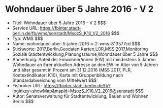 # Wohndauer über 5 Jahre 2016 - V 2
- Titel: Wohndauer über 5 Jahre 2016 - V 2 $$$
- Service URL: https://fbinter.stadt-berlin.de/fb/wms/senstadt/MsozS_K10_V2_2016 $$$
- Typ: WMS $$$
- Name: wohndauer-uber-5-jahre-2016-v-2-wms-813577cd $$$
- Stichworte: 2017,Berlin,Geodaten,Karten,LOR,MSS 2017,Monitoring Soziale Stadtentwicklung,Planungsräume,Wohndauer über 5 Jahre $$$
- Anmerkung: Anteil der Einwohner/innen (EW) mit mindestens 5 Jahren Wohndauer an ihrer aktuellen Adresse an den EW im Alter von 5 Jahren und älter gesamt in Prozent am 31.12.2016 (MSS 2017, PLR, Kontextindikator: K10), Karte mit Gruppenbildung nach Standardabweichung vom Mittelwert $$$
- Fisbroker URL: https://fbinter.stadt-berlin.de/fb?loginkey=showMap&mapId=MsozS_K10_V2_2016@senstadt $$$
- Autor: Senatsverwaltung für Stadtentwicklung, Bauen und Wohnen Berlin $$$
